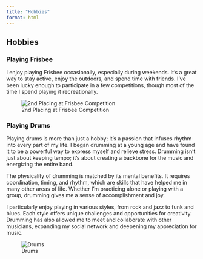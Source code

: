 ```yaml
---
title: "Hobbies"
format: html
---
```


## Hobbies

### Playing Frisbee
I enjoy playing Frisbee occasionally, especially during weekends. It's a great way to stay active, enjoy the outdoors, and spend time with friends. I've been lucky enough to participate in a few competitions, though most of the time I spend playing it recreationally.
  
![2nd Placing at Frisbee Competition](imgs/frisbee.jpeg)

### Playing Drums

Playing drums is more than just a hobby; it's a passion that infuses rhythm into every part of my life. I began drumming at a young age and have found it to be a powerful way to express myself and relieve stress. Drumming isn't just about keeping tempo; it's about creating a backbone for the music and energizing the entire band.

The physicality of drumming is matched by its mental benefits. It requires coordination, timing, and rhythm, which are skills that have helped me in many other areas of life. Whether I'm practicing alone or playing with a group, drumming gives me a sense of accomplishment and joy.

I particularly enjoy playing in various styles, from rock and jazz to funk and blues. Each style offers unique challenges and opportunities for creativity. Drumming has also allowed me to meet and collaborate with other musicians, expanding my social network and deepening my appreciation for music.

![Drums](imgs/drums.jpg)